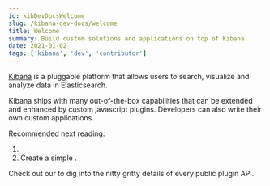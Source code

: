 ```yaml
---
id: kibDevDocsWelcome
slug: /kibana-dev-docs/welcome
title: Welcome
summary: Build custom solutions and applications on top of Kibana.
date: 2021-01-02
tags: ['kibana', 'dev', 'contributor']
---
```


[Kibana](https://www.elastic.co/what-is/kibana) is a pluggable platform that allows users to search, visualize and analyze data in Elasticsearch.

Kibana ships with many out-of-the-box capabilities that can be extended and enhanced by custom javascript plugins. Developers can also write their own custom applications.

Recommended next reading:

1. <DocLink id="kibDevTutorialSetupDevEnv" text="Set up your development environment" />
2. Create a simple <DocLink id="kibHelloWorldApp" text="Hello World plugin"/>.

Check out our <DocLink id="kibDevDocsApiWelcome" text="API documentation" /> to dig into the nitty gritty details of
every public plugin API.
